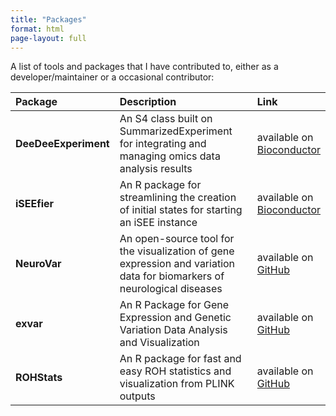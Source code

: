 ```yaml
---
title: "Packages"
format: html
page-layout: full
---
```


A list of tools and packages that I have contributed to, either as a developer/maintainer or a occasional contributor:

| Package | Description | Link |
|:---------|:-------------|:------|
| **DeeDeeExperiment** | An S4 class built on SummarizedExperiment for integrating and managing omics data analysis results | available on [Bioconductor](https://www.bioconductor.org/packages/DeeDeeExperiment) |
|**iSEEfier**| An R package for streamlining the creation of initial states for starting an iSEE instance | available on [Bioconductor](https://www.bioconductor.org/packages/iSEEfier) |
|**NeuroVar**| An open-source tool for the visualization of gene expression and variation data for biomarkers of neurological diseases | available on [GitHub](https://github.com/omicscodeathon/neurovar) |
|**exvar**| An R Package for Gene Expression and Genetic Variation Data Analysis and Visualization | available on [GitHub](https://github.com/omicscodeathon/exvar) |
|**ROHStats**| An R package for fast and easy ROH statistics and visualization from PLINK outputs | available on [GitHub](https://github.com/NajlaAbassi/ROHStats)
